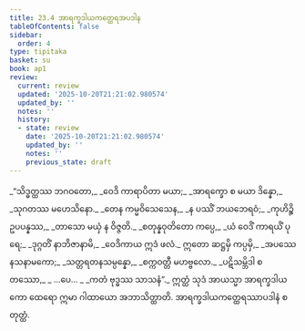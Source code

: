 ```yaml
---
title: 23.4 အာရက္ခဒါယကတ္ထေရအပဒါန
tableOfContents: false
sidebar:
  order: 4
type: tipitaka
basket: su
book: ap1
review:
  current: review
  updated: '2025-10-20T21:21:02.980574'
  updated_by: ''
  notes: ''
  history:
  - state: review
    date: '2025-10-20T21:21:02.980574'
    updated_by: ''
    notes: ''
    previous_state: draft
---
```



<DynamicBreadcrumb />


<ReviewStatus review={frontmatter.review} showDetails={true} />

<HypothesisAnnotation frontmatter={frontmatter} />

<Division number="19" book="ap1" e="ch" v="20" p="240">

<Paragraph number="2923" type="verses" book="ap1">
_“သိဒ္ဓတ္ထဿ ဘဂဝတော,_  
_ဝေဒိ ကာရာပိတာ မယာ;_  
_အာရက္ခော စ မယာ ဒိန္နော,_  
_သုဂတဿ မဟေသိနော._  

</Paragraph>

</Division>
<Division number="20" book="ap1" e="ch" v="20" p="241">

<Paragraph number="2924" type="verses" book="ap1">
_တေန ကမ္မဝိသေသေန,_  
_န ပဿိံ ဘယဘေရဝံ;_  
_ကုဟိဉ္စိ ဥပပန္နဿ,_  
_တာသော မယှံ န ဝိဇ္ဇတိ._  

</Paragraph>

</Division>
<Division number="21" book="ap1" e="ch" v="20" p="241">

<Paragraph number="2925" type="verses" book="ap1">
_စတုန္နဝုတိတော ကပ္ပေ,_  
_ယံ ဝေဒိံ ကာရယိံ ပုရေ;_  
_ဒုဂ္ဂတိံ နာဘိဇာနာမိ,_  
_ဝေဒိကာယ ဣဒံ ဖလံ._  

</Paragraph>

</Division>
<Division number="22" book="ap1" e="ch" v="20" p="241">

<Paragraph number="2926" type="verses" book="ap1">
ဣတော ဆဋ္ဌမှိ ကပ္ပမှိ,_  
_အပဿေနသနာမကော;_  
_သတ္တရတနသမ္ပန္နော,_  
_စက္ကဝတ္တီ မဟဗ္ဗလော._  

</Paragraph>

</Division>
<Division number="23" book="ap1" e="ch" v="20" p="241">

<Paragraph number="2927" type="verses" book="ap1">
_ပဋိသမ္ဘိဒါ စတဿော,_  
_ …ပေ… _  
_ကတံ ဗုဒ္ဓဿ သာသနံ”._  

</Paragraph>

<Paragraph number="2928" book="ap1">
ဣတ္ထံ သုဒံ အာယသ္မာ အာရက္ခဒါယကော ထေရော ဣမာ ဂါထာယော အဘာသိတ္ထာတိ.

</Paragraph>
</Division>

<Paragraph number="2929" type="center" book="ap1">
အာရက္ခဒါယကတ္ထေရဿာပဒါနံ စတုတ္ထံ.
</Paragraph>